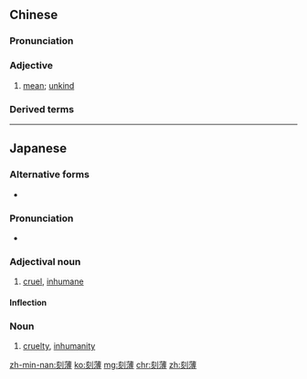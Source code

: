 ==Chinese==
{{zh-forms}}

===Pronunciation===
{{zh-pron
|m=kèbó
|c=hak1 bok6
|mn=khek-po̍k
|cat=a
}}

===Adjective===
{{zh-adj}}

# [[mean]]; [[unkind]]

===Derived terms===
{{zh-der|尖酸刻薄}}

----

==Japanese==
{{ja-kanjitab|刻|薄}}

===Alternative forms===
* {{l|ja|酷薄}}

===Pronunciation===
* {{homophones|lang=ja|告白}}

===Adjectival noun===
{{ja-adj|こくはく|infl=な}}

# [[cruel]], [[inhumane]]

====Inflection====
{{ja-na|刻薄|こくはく}}

===Noun===
{{ja-noun|こくはく}}

# [[cruelty]], [[inhumanity]]

[[zh-min-nan:刻薄]]
[[ko:刻薄]]
[[mg:刻薄]]
[[chr:刻薄]]
[[zh:刻薄]]